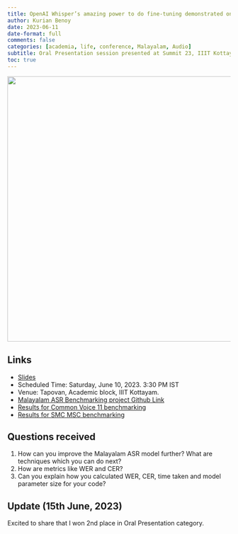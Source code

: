 ```yaml
---
title: OpenAI Whisper’s amazing power to do fine-tuning demonstrated on Malayalam
author: Kurian Benoy
date: 2023-06-11
date-format: full
comments: false
categories: [academia, life, conference, Malayalam, Audio]
subtitle: Oral Presentation session presented at Summit 23, IIIT Kottayam
toc: true
---
```


![](op_image.jpg){height="600" fig-align="center"}

## Links

- [Slides](../../../talks/iiit-kottayam-summit/index.qmd)
- Scheduled Time: Saturday, June 10, 2023. 3:30 PM IST
- Venue: Tapovan, Academic block, IIIT Kottayam.
- [Malayalam ASR Benchmarking project Github Link](https://github.com/kurianbenoy/malayalam_asr_benchmarking)
- [Results for Common Voice 11 benchmarking](https://huggingface.co/datasets/kurianbenoy/malayalam_common_voice_benchmarking)
- [Results for SMC MSC benchmarking](https://huggingface.co/datasets/kurianbenoy/malayalam_msc_benchmarking)

## Questions received

1. How can you improve the Malayalam ASR model further? What are techniques which you can do next?
2. How are metrics like WER and CER?
3. Can you explain how you calculated WER, CER, time taken and model parameter size for your code?

## Update (15th June, 2023)

Excited to share that I won 2nd place in Oral Presentation category.
